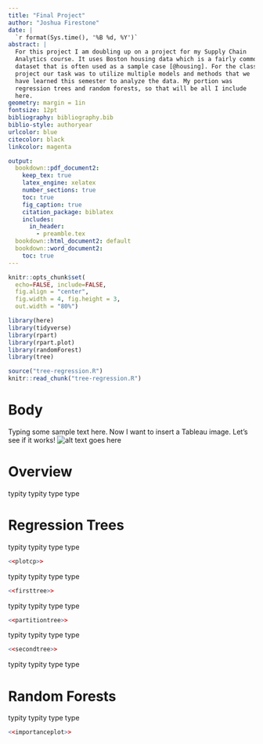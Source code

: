 ```yaml
---
title: "Final Project"
author: "Joshua Firestone"
date: |
  `r format(Sys.time(), '%B %d, %Y')`
abstract: |
  For this project I am doubling up on a project for my Supply Chain
  Analytics course. It uses Boston housing data which is a fairly common
  dataset that is often used as a sample case [@housing]. For the class
  project our task was to utilize multiple models and methods that we
  have learned this semester to analyze the data. My portion was
  regression trees and random forests, so that will be all I include
  here. 
geometry: margin = 1in              
fontsize: 12pt 
bibliography: bibliography.bib 
biblio-style: authoryear               
urlcolor: blue                         
citecolor: black                       
linkcolor: magenta

output: 
  bookdown::pdf_document2:
    keep_tex: true
    latex_engine: xelatex
    number_sections: true
    toc: true
    fig_caption: true
    citation_package: biblatex
    includes:
      in_header:
        - preamble.tex
  bookdown::html_document2: default
  bookdown::word_document2:
    toc: true
---
```


```r
knitr::opts_chunk$set(
  echo=FALSE, include=FALSE,
  fig.align = "center",
  fig.width = 4, fig.height = 3, 
  out.width = "80%")
```

```r
library(here)
library(tidyverse)
library(rpart)
library(rpart.plot)
library(randomForest)
library(tree)
```

```r
source("tree-regression.R")
knitr::read_chunk("tree-regression.R")
```

# Body
Typing some sample text here. Now I want to insert a Tableau image. Let's see if it works! ![alt text goes here](/Users/pbasu/Desktop/PS811-Final-Project/images/tableau-test-02.png)

# Overview
typity typity type type

# Regression Trees
typity typity type type
```r
<<plotcp>>
```
typity typity type type

```r
<<firsttree>>
```
typity typity type type
```r
<<partitiontree>>
```
typity typity type type
```r
<<secondtree>>
```
typity typity type type

# Random Forests
typity typity type type
```r
<<importanceplot>>
```
